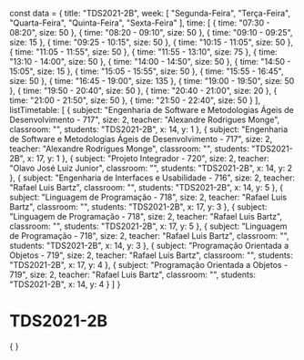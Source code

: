 const data = {
  title: "TDS2021-2B",
  week: [
    "Segunda-Feira",
    "Terça-Feira",
    "Quarta-Feira",
    "Quinta-Feira",
    "Sexta-Feira"
  ],
  time: [
    {
      time: "07:30 - 08:20",
      size: 50
    },
    {
      time: "08:20 - 09:10",
      size: 50
    },
    {
      time: "09:10 - 09:25",
      size: 15
    },
    {
      time: "09:25 - 10:15",
      size: 50
    },
    {
      time: "10:15 - 11:05",
      size: 50
    },
    {
      time: "11:05 - 11:55",
      size: 50
    },
    {
      time: "11:55 - 13:10",
      size: 75
    },
    {
      time: "13:10 - 14:00",
      size: 50
    },
    {
      time: "14:00 - 14:50",
      size: 50
    },
    {
      time: "14:50 - 15:05",
      size: 15
    },
    {
      time: "15:05 - 15:55",
      size: 50
    },
    {
      time: "15:55 - 16:45",
      size: 50
    },
    {
      time: "16:45 - 19:00",
      size: 135
    },
    {
      time: "19:00 - 19:50",
      size: 50
    },
    {
      time: "19:50 - 20:40",
      size: 50
    },
    {
      time: "20:40 - 21:00",
      size: 20
    },
    {
      time: "21:00 - 21:50",
      size: 50
    },
    {
      time: "21:50 - 22:40",
      size: 50
    }
  ],
  listTimetable: [
    {
      subject: "Engenharia de Software e Metodologias Ágeis de Desenvolvimento - 717",
      size: 2,
      teacher: "Alexandre Rodrigues Monge",
      classroom: "",
      students: "TDS2021-2B",
      x: 14,
      y: 1
    },
    {
      subject: "Engenharia de Software e Metodologias Ágeis de Desenvolvimento - 717",
      size: 2,
      teacher: "Alexandre Rodrigues Monge",
      classroom: "",
      students: "TDS2021-2B",
      x: 17,
      y: 1
    },
    {
      subject: "Projeto Integrador - 720",
      size: 2,
      teacher: "Olavo José Luiz Junior",
      classroom: "",
      students: "TDS2021-2B",
      x: 14,
      y: 2
    },
    {
      subject: "Engenharia de Interfaces e Usabilidade - 716",
      size: 2,
      teacher: "Rafael Luis Bartz",
      classroom: "",
      students: "TDS2021-2B",
      x: 14,
      y: 5
    },
    {
      subject: "Linguagem de Programação - 718",
      size: 2,
      teacher: "Rafael Luis Bartz",
      classroom: "",
      students: "TDS2021-2B",
      x: 17,
      y: 3
    },
    {
      subject: "Linguagem de Programação - 718",
      size: 2,
      teacher: "Rafael Luis Bartz",
      classroom: "",
      students: "TDS2021-2B",
      x: 17,
      y: 5
    },
    {
      subject: "Linguagem de Programação - 718",
      size: 2,
      teacher: "Rafael Luis Bartz",
      classroom: "",
      students: "TDS2021-2B",
      x: 14,
      y: 3
    },
    {
      subject: "Programação Orientada a Objetos - 719",
      size: 2,
      teacher: "Rafael Luis Bartz",
      classroom: "",
      students: "TDS2021-2B",
      x: 17,
      y: 4
    },
    {
      subject: "Programação Orientada a Objetos - 719",
      size: 2,
      teacher: "Rafael Luis Bartz",
      classroom: "",
      students: "TDS2021-2B",
      x: 14,
      y: 4
    }
  ]
}

# TDS2021-2B

<div>
    {
        <Grid
            title={data.title}
            weekDays={data.week}
            time={data.time}
            listClasses={data.listTimetable}
        />
    }
</div>